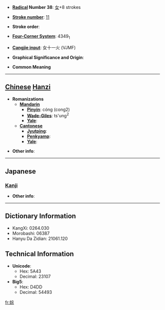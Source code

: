 * '''[[Wiktionary:Chinese radical index| Radical]] Number 38''': [[Wiktionary:Chinese radical index 女|女]]+8 strokes

* '''[[Wiktionary:Chinese total strokes index|Stroke number]]''': [[Wiktionary:Chinese total strokes index 11|11]]

* '''Stroke order''': 

* '''[[Wiktionary:Chinese four corner index|Four-Corner System]]''': 4349<sub>1</sub>

* '''[[Wiktionary:Chinese Cangjie index|Cangjie input]]''': 女十一火 (VJMF)

* '''Graphical Significance and Origin''': 

* '''Common Meaning'''

----

== [[Chinese]] [[Hanzi]] ==

* '''Romanizations'''
** '''[[Mandarin]]'''
*** '''[[Pinyin]]''': cóng (cong2)
*** '''[[Wade-Giles]]''': ts'ung<sup>2</sup>
*** '''[[Yale]]''': 
** '''[[Cantonese]]'''
*** '''[[Jyutping]]''':
*** '''[[Penkyamp]]''': 
*** '''[[Yale]]''': 

* '''Other info''': 

----

==Japanese==
===[[Kanji]]===
{{kanji|on readings=[[そう]] (sō), [[す]] (su)|kun readings=}}

* '''Other info''':  

----

== Dictionary Information ==

* KangXi: 0264.030
* Morobashi: 06387
* Hanyu Da Zidian: 21061.120

== Technical Information ==

* '''Unicode''':
** Hex: 5A43
** Decimal: 23107
* '''Big5''':
** Hex: D4DD
** Decimal: 54493

[[fr:婃]]